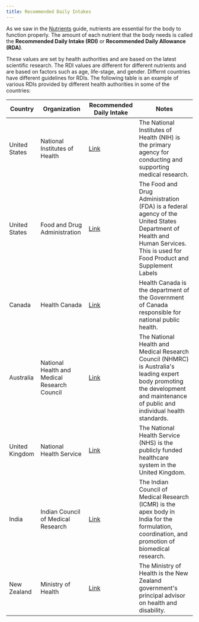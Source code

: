 ```yaml
---
title: Recommended Daily Intakes
---
```

As we saw in the [Nutrients](guides/nutrients) guide, nutrients are essential for the body to function properly. The amount of each nutrient that the body needs is called the **Recommended Daily Intake (RDI)** or **Recommended Daily Allowance (RDA)**.

These values are set by health authorities and are based on the latest scientific research. The RDI values are different for different nutrients and are based on factors such as age, life-stage, and gender. 
Differnt countries have different guidelines for RDIs. The following table is an example of various RDIs provided by different health authorities in some of the countries:

| Country | Organization | Recommended Daily Intake | Notes |
|---------|--------------|------------------------------| ------|
| United States | National Institutes of Health | [Link](https://ods.od.nih.gov/Health_Information/Dietary_Reference_Intakes.aspx) | The National Institutes of Health (NIH) is the primary agency for conducting and supporting medical research. |
| United States | Food and Drug Administration | [Link](https://www.fda.gov/food/nutrition-facts-label/daily-value-nutrition-and-supplement-facts-labels) | The Food and Drug Administration (FDA) is a federal agency of the United States Department of Health and Human Services. This is used for Food Product and Supplement Labels |
| Canada | Health Canada | [Link](https://www.canada.ca/en/health-canada/services/food-nutrition/healthy-eating/dietary-reference-intakes.html) | Health Canada is the department of the Government of Canada responsible for national public health. |
| Australia | National Health and Medical Research Council | [Link](https://www.nrv.gov.au/nutrients) | The National Health and Medical Research Council (NHMRC) is Australia's leading expert body promoting the development and maintenance of public and individual health standards. |
| United Kingdom | National Health Service | [Link](https://www.gov.uk/government/publications/the-eatwell-guide) | The National Health Service (NHS) is the publicly funded healthcare system in the United Kingdom. |
| India | Indian Council of Medical Research | [Link](https://www.nin.res.in/ifct_book.html) | The Indian Council of Medical Research (ICMR) is the apex body in India for the formulation, coordination, and promotion of biomedical research. |
| New Zealand | Ministry of Health | [Link](https://www.tewhatuora.govt.nz/health-services-and-programmes/nutrition/nutrient-reference-values-including-recommended-dietary-intakes/) | The Ministry of Health is the New Zealand government's principal advisor on health and disability. |

